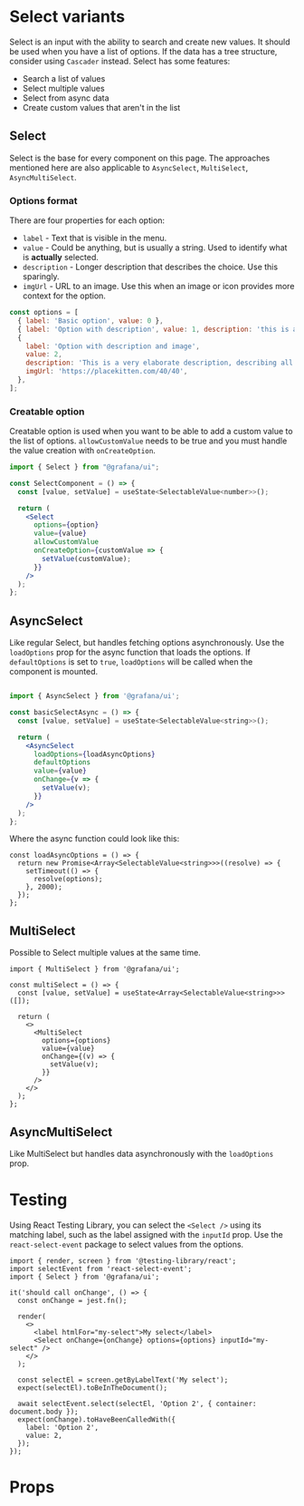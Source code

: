 
# Select variants

Select is an input with the ability to search and create new values. It should be used when you have a list of options. If the data has a tree structure, consider using `Cascader` instead.
Select has some features:

- Search a list of values
- Select multiple values
- Select from async data
- Create custom values that aren't in the list

## Select

Select is the base for every component on this page. The approaches mentioned here are also applicable to `AsyncSelect`, `MultiSelect`, `AsyncMultiSelect`.

### Options format

There are four properties for each option:

- `label` - Text that is visible in the menu.
- `value` - Could be anything, but is usually a string. Used to identify what is **actually** selected.
- `description` - Longer description that describes the choice. Use this sparingly.
- `imgUrl` - URL to an image. Use this when an image or icon provides more context for the option.

```jsx
const options = [
  { label: 'Basic option', value: 0 },
  { label: 'Option with description', value: 1, description: 'this is a description' },
  {
    label: 'Option with description and image',
    value: 2,
    description: 'This is a very elaborate description, describing all the wonders in the world.',
    imgUrl: 'https://placekitten.com/40/40',
  },
];
```

### Creatable option

Creatable option is used when you want to be able to add a custom value to the list of options. `allowCustomValue` needs to be true and you must handle the value creation with `onCreateOption`.

```jsx
import { Select } from "@grafana/ui";

const SelectComponent = () => {
  const [value, setValue] = useState<SelectableValue<number>>();

  return (
    <Select
      options={option}
      value={value}
      allowCustomValue
      onCreateOption={customValue => {
        setValue(customValue);
      }}
    />
  );
};
```

## AsyncSelect

Like regular Select, but handles fetching options asynchronously. Use the `loadOptions` prop for the async function that loads the options. If `defaultOptions` is set to `true`, `loadOptions` will be called when the component is mounted.

```jsx

import { AsyncSelect } from '@grafana/ui';

const basicSelectAsync = () => {
  const [value, setValue] = useState<SelectableValue<string>>();

  return (
    <AsyncSelect
      loadOptions={loadAsyncOptions}
      defaultOptions
      value={value}
      onChange={v => {
        setValue(v);
      }}
    />
  );
};

```

Where the async function could look like this:

```tsx
const loadAsyncOptions = () => {
  return new Promise<Array<SelectableValue<string>>>((resolve) => {
    setTimeout(() => {
      resolve(options);
    }, 2000);
  });
};
```

## MultiSelect

Possible to Select multiple values at the same time.

```tsx
import { MultiSelect } from '@grafana/ui';

const multiSelect = () => {
  const [value, setValue] = useState<Array<SelectableValue<string>>>([]);

  return (
    <>
      <MultiSelect
        options={options}
        value={value}
        onChange={(v) => {
          setValue(v);
        }}
      />
    </>
  );
};
```

## AsyncMultiSelect

Like MultiSelect but handles data asynchronously with the `loadOptions` prop.

# Testing

Using React Testing Library, you can select the `<Select />` using its matching label, such as the label assigned with the `inputId` prop. Use the `react-select-event` package to select values from the options.

```tsx
import { render, screen } from '@testing-library/react';
import selectEvent from 'react-select-event';
import { Select } from '@grafana/ui';

it('should call onChange', () => {
  const onChange = jest.fn();

  render(
    <>
      <label htmlFor="my-select">My select</label>
      <Select onChange={onChange} options={options} inputId="my-select" />
    </>
  );

  const selectEl = screen.getByLabelText('My select');
  expect(selectEl).toBeInTheDocument();

  await selectEvent.select(selectEl, 'Option 2', { container: document.body });
  expect(onChange).toHaveBeenCalledWith({
    label: 'Option 2',
    value: 2,
  });
});
```

# Props

<ArgsTypes of={Select} />
